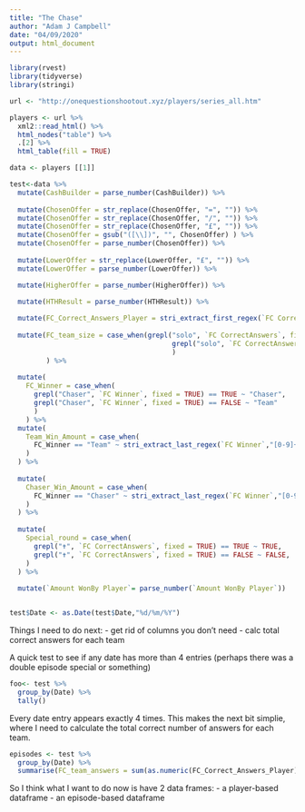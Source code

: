```yaml
---
title: "The Chase"
author: "Adam J Campbell"
date: "04/09/2020"
output: html_document
---
```


```r
library(rvest)
library(tidyverse)
library(stringi)
```

```r
url <- "http://onequestionshootout.xyz/players/series_all.htm"

players <- url %>%
  xml2::read_html() %>%
  html_nodes("table") %>%
  .[2] %>%
  html_table(fill = TRUE)

data <- players [[1]]
```


```r



test<-data %>%
  mutate(CashBuilder = parse_number(CashBuilder)) %>%
  
  mutate(ChosenOffer = str_replace(ChosenOffer, "=", "")) %>%
  mutate(ChosenOffer = str_replace(ChosenOffer, "/", "")) %>%
  mutate(ChosenOffer = str_replace(ChosenOffer, "£", "")) %>%
  mutate(ChosenOffer = gsub("([\\])", "", ChosenOffer) ) %>%
  mutate(ChosenOffer = parse_number(ChosenOffer)) %>%
  
  mutate(LowerOffer = str_replace(LowerOffer, "£", "")) %>%
  mutate(LowerOffer = parse_number(LowerOffer)) %>%

  mutate(HigherOffer = parse_number(HigherOffer)) %>%
  
  mutate(HTHResult = parse_number(HTHResult)) %>%

  mutate(FC_Correct_Answers_Player = stri_extract_first_regex(`FC CorrectAnswers`,"[0-9]+")) %>%
  
  mutate(FC_team_size = case_when(grepl("solo", `FC CorrectAnswers`, fixed = TRUE) == TRUE ~ "1",
                                        grepl("solo", `FC CorrectAnswers`, fixed = TRUE) == FALSE ~ stri_extract_last_regex(`FC CorrectAnswers`,"[0-9]+")
                                        )
         ) %>%
  
  mutate(
    FC_Winner = case_when(
      grepl("Chaser", `FC Winner`, fixed = TRUE) == TRUE ~ "Chaser",
      grepl("Chaser", `FC Winner`, fixed = TRUE) == FALSE ~ "Team"
      )
    ) %>%
  mutate(
    Team_Win_Amount = case_when(
      FC_Winner == "Team" ~ stri_extract_last_regex(`FC Winner`,"[0-9]+")
    )
  ) %>%
  
  mutate(
    Chaser_Win_Amount = case_when(
      FC_Winner == "Chaser" ~ stri_extract_last_regex(`FC Winner`,"[0-9]:[0-9]+")
    )
  ) %>%
  
  mutate(
    Special_round = case_when(
      grepl("✝", `FC CorrectAnswers`, fixed = TRUE) == TRUE ~ TRUE,
      grepl("✝", `FC CorrectAnswers`, fixed = TRUE) == FALSE ~ FALSE,
    )
  ) %>%
  
  mutate(`Amount WonBy Player`= parse_number(`Amount WonBy Player`))


test$Date <- as.Date(test$Date,"%d/%m/%Y")
```

Things I need to do next:
- get rid of columns you don't need
- calc total correct answers for each team


A quick test to see if any date has more than 4 entries (perhaps there was a double episode special or something)
```r
foo<- test %>%
  group_by(Date) %>%
  tally()
```

Every date entry appears exactly 4 times.  This makes the next bit simplie, where I need to calculate the total correct number of answers for each team.

```r
episodes <- test %>%
  group_by(Date) %>%
  summarise(FC_team_answers = sum(as.numeric(FC_Correct_Answers_Player), na.rm = TRUE))
```

So I think what I want to do now is have 2 data frames:
- a player-based dataframe
- an episode-based dataframe
